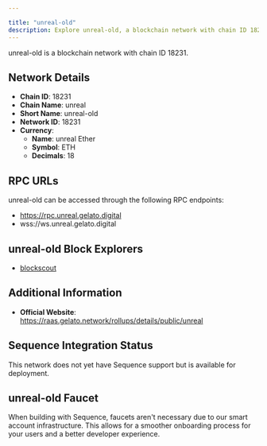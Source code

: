 ```yaml
---

title: "unreal-old"
description: Explore unreal-old, a blockchain network with chain ID 18231. Learn about its native currency, unreal Ether, and how to interact with the network.
---
```




unreal-old is a blockchain network with chain ID 18231.

## Network Details

- **Chain ID**: 18231
- **Chain Name**: unreal
- **Short Name**: unreal-old
- **Network ID**: 18231
- **Currency**: 
  - **Name**: unreal Ether
  - **Symbol**: ETH
  - **Decimals**: 18

## RPC URLs

unreal-old can be accessed through the following RPC endpoints:

- https://rpc.unreal.gelato.digital
- wss://ws.unreal.gelato.digital

## unreal-old Block Explorers

- [blockscout](https://unreal.blockscout.com)

## Additional Information

- **Official Website**: https://raas.gelato.network/rollups/details/public/unreal

## Sequence Integration Status

This network does not yet have Sequence support but is available for deployment.

## unreal-old Faucet

When building with Sequence, faucets aren't necessary due to our smart account infrastructure. This allows for a smoother onboarding process for your users and a better developer experience.
